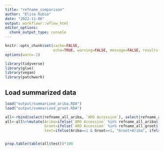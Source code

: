 ```yaml
---
title: "refname_comparison"
author: "Elisa Rubio"
date: "2022-11-06"
output: workflowr::wflow_html
editor_options:
  chunk_output_type: console
---
```


```r
knitr::opts_chunk$set(cache=FALSE,
                      echo=TRUE, warning=FALSE, message=FALSE, results ='markup')
options(warn=-1)
```

```r
library(tidyverse)
library(glue)
library(vegan)
library(patchwork)
```

## Load summarized data

```r
load("output/summarized_ariba.RDA")
load("output/summarized_groot.RDA")
```

```r
all<-rbind(select(refname_all_ariba, `ARO Accession`), select(refname_all_groot, `ARO Accession`))%>%unique()
all<-all%>%mutate(Ariba=ifelse(`ARO Accession` %in% refname_all_ariba$`ARO Accession`, 1, 0),
                  Groot=ifelse(`ARO Accession` %in% refname_all_groot$`ARO Accession`, 1, 0),
                  test=ifelse(Ariba==1 & Groot==1, "Groot+Ariba", ifelse(Ariba==1, "Ariba", "Groot")))


prop.table(table(all$test))*100

```

